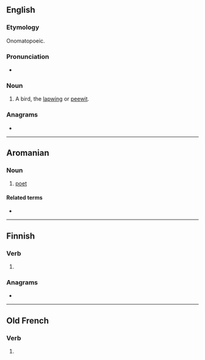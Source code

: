 ==English==

===Etymology===
Onomatopoeic.

===Pronunciation===
* {{IPA|en|/ˈpjuː.ɪt/}}

===Noun===
{{en-noun}}

# {{lb|en|obsolete}} A bird, the [[lapwing]] or [[peewit]].

{{Webster 1913}}

===Anagrams===
* {{anagrams|en|a=eptu|TUPE}}

----

==Aromanian==

===Noun===
{{head|rup|noun|g=m|plural|puets|definite singular|puetlu|definite plural|puetslji}}

# [[poet]]

====Related terms====
* {{l|rup|puizii}}

----

==Finnish==

===Verb===
{{head|fi|verb form}}

# {{fi-form of|pr=second-person|pl=singular|mood=indicative|tense=present|pukea}}

===Anagrams===
* {{anagrams|fi|a=eptu|eput}}

----

==Old French==

===Verb===
{{head|fro|verb form}}

# {{inflection of|fro|poeir||3|s|pres|indc}}